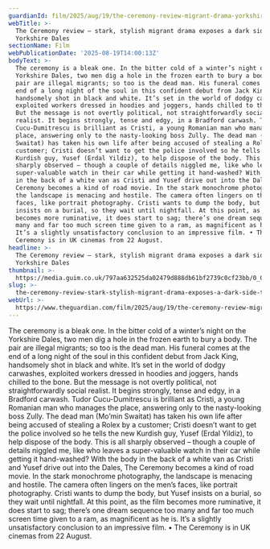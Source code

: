 ```yaml
---
guardianId: film/2025/aug/19/the-ceremony-review-migrant-drama-yorkshire-dales
webTitle: >-
  The Ceremony review – stark, stylish migrant drama exposes a dark side to the
  Yorkshire Dales
sectionName: Film
webPublicationDate: '2025-08-19T14:00:13Z'
bodyText: >-
  The ceremony is a bleak one. In the bitter cold of a winter’s night on the
  Yorkshire Dales, two men dig a hole in the frozen earth to bury a body. The
  pair are illegal migrants; so too is the dead man. His funeral comes at the
  end of a long night of the soul in this confident debut from Jack King,
  handsomely shot in black and white. It’s set in the world of dodgy carwashes,
  exploited workers dressed in hoodies and joggers, hands chilled to the bone.
  But the message is not overtly political, not straightforwardly social
  realist. It begins strongly, tense and edgy, in a Bradford carwash. Tudor
  Cucu-Dumitrescu is brilliant as Cristi, a young Romanian man who manages the
  place, answering only to the nasty-looking boss Zully. The dead man (Mo’min
  Swaitat) has taken his own life after being accused of stealing a Rolex by a
  customer; Cristi doesn’t want to get the police involved so he tells the new
  Kurdish guy, Yusef (Erdal Yildiz), to help dispose of the body. This is all
  sharply observed – though a couple of details niggled me, like who leaves a
  super-valuable watch in their car while getting it hand-washed? With the body
  in the back of a white van as Cristi and Yusef drive out into the Dales, The
  Ceremony becomes a kind of road movie. In the stark monochrome photography,
  the landscape is menacing and hostile. The camera often lingers on the men’s
  faces, like portrait photography. Cristi wants to dump the body, but Yusef
  insists on a burial, so they wait until nightfall. At this point, as the film
  becomes more ruminative, it does start to sag; there’s one dream sequence too
  many and far too much screen time given to a ram, as magnificent as he is.
  It’s a slightly unsatisfactory conclusion to an impressive film. • The
  Ceremony is in UK cinemas from 22 August.
headline: >-
  The Ceremony review – stark, stylish migrant drama exposes a dark side to the
  Yorkshire Dales
thumbnail: >-
  https://media.guim.co.uk/797aa632525da02479d888db61bf2739c0cf23bb/0_0_6827_5464/500.jpg
slug: >-
  the-ceremony-review-stark-stylish-migrant-drama-exposes-a-dark-side-to-the-yorkshire-dales
webUrl: >-
  https://www.theguardian.com/film/2025/aug/19/the-ceremony-review-migrant-drama-yorkshire-dales
---
```

The ceremony is a bleak one. In the bitter cold of a winter’s night on the Yorkshire Dales, two men dig a hole in the frozen earth to bury a body. The pair are illegal migrants; so too is the dead man. His funeral comes at the end of a long night of the soul in this confident debut from Jack King, handsomely shot in black and white. It’s set in the world of dodgy carwashes, exploited workers dressed in hoodies and joggers, hands chilled to the bone. But the message is not overtly political, not straightforwardly social realist. It begins strongly, tense and edgy, in a Bradford carwash. Tudor Cucu-Dumitrescu is brilliant as Cristi, a young Romanian man who manages the place, answering only to the nasty-looking boss Zully. The dead man (Mo’min Swaitat) has taken his own life after being accused of stealing a Rolex by a customer; Cristi doesn’t want to get the police involved so he tells the new Kurdish guy, Yusef (Erdal Yildiz), to help dispose of the body. This is all sharply observed – though a couple of details niggled me, like who leaves a super-valuable watch in their car while getting it hand-washed? With the body in the back of a white van as Cristi and Yusef drive out into the Dales, The Ceremony becomes a kind of road movie. In the stark monochrome photography, the landscape is menacing and hostile. The camera often lingers on the men’s faces, like portrait photography. Cristi wants to dump the body, but Yusef insists on a burial, so they wait until nightfall. At this point, as the film becomes more ruminative, it does start to sag; there’s one dream sequence too many and far too much screen time given to a ram, as magnificent as he is. It’s a slightly unsatisfactory conclusion to an impressive film. • The Ceremony is in UK cinemas from 22 August.

